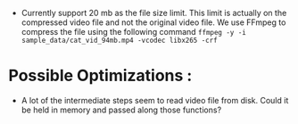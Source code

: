 - Currently support 20 mb as the file size limit. This limit is actually on the compressed video file
  and not the original video file.
  We use FFmpeg to compress the file using the following command `ffmpeg -y -i sample_data/cat_vid_94mb.mp4 -vcodec libx265 -crf`

# Possible Optimizations :

- A lot of the intermediate steps seem to read video file from disk. Could it be held in memory and passed along those functions?
